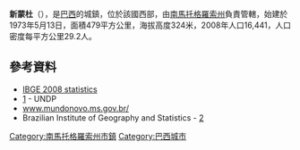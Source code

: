 '''新蒙杜'''（{{lang-pt|Mundo Novo}}），是[[巴西|巴西]]的城鎮，位於該國西部，由[[南馬托格羅索州|南馬托格羅索州]]負責管轄，始建於1973年5月13日，面積479平方公里，海拔高度324米，2008年人口16,441，人口密度每平方公里29.2人。

{{Coord|23|56|16|S|54|16|15|W|display=title}}

==參考資料==
*[http://www.ibge.gov.br/home/estatistica/populacao/estimativa2008/POP2008_DOU.pdf IBGE 2008 statistics] {{Wayback|url=http://www.ibge.gov.br/home/estatistica/populacao/estimativa2008/POP2008_DOU.pdf |date=20080908054819 }}
*[https://web.archive.org/web/20091003103229/http://www.pnud.org.br/atlas/ranking/IDH-M%2091%2000%20Ranking%20decrescente%20%28pelos%20dados%20de%202000%29.htm] - UNDP
*[http://www.mundonovo.ms.gov.br/ www.mundonovo.ms.gov.br/] {{Wayback|url=http://www.mundonovo.ms.gov.br/ |date=20201101001423 }}
*Brazilian Institute of Geography and Statistics - [https://web.archive.org/web/20080611095922/http://www.ibge.gov.br/cidadesat/default.php]

{{Brazil-geo-stub}}
{{南馬托格羅索州市鎮}}
[[Category:南馬托格羅索州市鎮|Category:南馬托格羅索州市鎮]]
[[Category:巴西城市|Category:巴西城市]]
